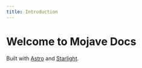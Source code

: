 ```yaml
---
title: Introduction
---
```


# Welcome to Mojave Docs

Built with [Astro](https://astro.build/) and [Starlight](https://starlight.astro.build/).
